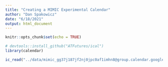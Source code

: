 ```yaml
---
title: "Creating a MIMIC Experimental Calendar"
author: "Dan Spakowicz"
date: "6/18/2021"
output: html_document
---
```


```r
knitr::opts_chunk$set(echo = TRUE)

# devtools::install_github("ATFutures/ical")
library(calendar)
```

```r
ic_read("../data/mimic_gg37j187jf2nj0jpc0af1imhn8@group.calendar.google.com.ics")
```

